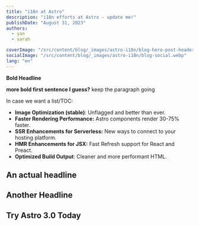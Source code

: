 ```yaml
---
title: "i18n at Astro"
description: "i18n efforts at Astro - update me!"
publishDate: "August 31, 2023"
authors:
  - yan
  - sarah

coverImage: "/src/content/blog/_images/astro-i18n/blog-hero-post-header.webp"
socialImage: "/src/content/blog/_images/astro-i18n/blog-social.webp"
lang: "en"
---
```


**Bold Headline** 

**more bold first sentence I guess?** keep the paragraph going

In case we want a list/TOC:

- **Image Optimization (stable)**: Unflagged and better than ever.
- **Faster Rendering Performance:** Astro components render 30-75% faster.
- **SSR Enhancements for Serverless:** New ways to connect to your hosting platform.
- **HMR Enhancements for JSX:** Fast Refresh support for React and Preact.
- **Optimized Build Output**: Cleaner and more performant HTML.



## An actual headline


## Another Headline


## Try Astro 3.0 Today

